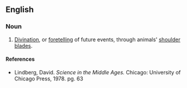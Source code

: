 ==English==

===Noun===
{{en-noun|-}}
# [[divination|Divination]], or [[foretelling]] of future events, through animals' [[shoulder blade]]s.

====References====
* Lindberg, David. ''Science in the Middle Ages.'' Chicago: University of Chicago Press, 1978. {{ISBN|0226482324}} pg. 63